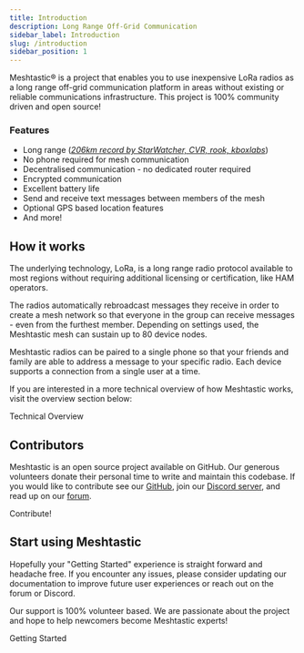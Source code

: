 ```yaml
---
title: Introduction
description: Long Range Off-Grid Communication
sidebar_label: Introduction
slug: /introduction
sidebar_position: 1
---
```



Meshtastic® is a project that enables you to use inexpensive LoRa radios as a long range off-grid communication platform in areas without existing or reliable communications infrastructure. This project is 100% community driven and open source!

### Features

- Long range ([_206km record by StarWatcher, CVR, rook, kboxlabs_](/docs/overview/range-tests#current-record))
- No phone required for mesh communication
- Decentralised communication - no dedicated router required
- Encrypted communication
- Excellent battery life
- Send and receive text messages between members of the mesh
- Optional GPS based location features
- And more!

## How it works

The underlying technology, LoRa, is a long range radio protocol available to most regions without requiring additional licensing or certification, like HAM operators.

The radios automatically rebroadcast messages they receive in order to create a mesh network so that everyone in the group can receive messages - even from the furthest member. Depending on settings used, the Meshtastic mesh can sustain up to 80 device nodes.

Meshtastic radios can be paired to a single phone so that your friends and family are able to address a message to your specific radio. Each device supports a connection from a single user at a time.

If you are interested in a more technical overview of how Meshtastic works, visit the overview section below:

<div className="indexCtasBody">
  <Link
    className={"button button--outline  button--lg cta--button"}
    to={"/docs/overview"}
  >
    Technical Overview
  </Link>
</div>

## Contributors

Meshtastic is an open source project available on GitHub. Our generous volunteers donate their personal time to write and maintain this codebase. If you would like to contribute see our [GitHub](https://github.com/meshtastic), join our [Discord server](https://discord.gg/ktMAKGBnBs), and read up on our [forum](https://meshtastic.discourse.group).

<div className="indexCtasBody">
  <Link
    className={"button button--outline  button--lg cta--button"}
    to={"/docs/contributing"}
  >
    Contribute!
  </Link>
</div>

<!--- FIXME add Github organization list/contributor list --->

## Start using Meshtastic

Hopefully your "Getting Started" experience is straight forward and headache free. If you encounter any issues, please consider updating our documentation to improve future user experiences or reach out on the forum or Discord.

Our support is 100% volunteer based. We are passionate about the project and hope to help newcomers become Meshtastic experts!

<div className="indexCtasBody">
  <Link
    className={"button button--outline  button--lg cta--button"}
    to={"/docs/getting-started"}
  >
    Getting Started
  </Link>
</div>
